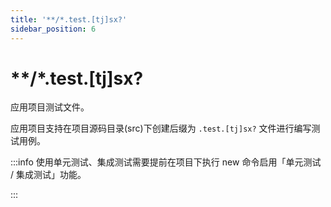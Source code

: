 ```yaml
---
title: '**/*.test.[tj]sx?'
sidebar_position: 6
---
```

# **/*.test.[tj]sx?

应用项目测试文件。

应用项目支持在项目源码目录(src)下创建后缀为 `.test.[tj]sx?` 文件进行编写测试用例。

:::info
使用单元测试、集成测试需要提前在项目下执行 new 命令启用「单元测试 / 集成测试」功能。

:::
